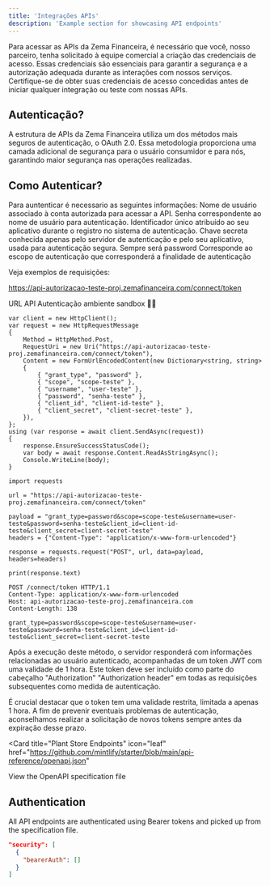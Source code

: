 ```yaml
---
title: 'Integrações APIs'
description: 'Example section for showcasing API endpoints'
---
```


<Note>
Para acessar as APIs da Zema Financeira, é necessário que você, nosso parceiro, tenha solicitado à equipe comercial a criação das credenciais de acesso. Essas credenciais são essenciais para garantir a segurança e a autorização adequada durante as interações com nossos serviços. Certifique-se de obter suas credenciais de acesso concedidas antes de iniciar qualquer integração ou teste com nossas APIs.
</Note>

## Autenticação?


A estrutura de APIs da Zema Financeira utiliza um dos métodos mais seguros de autenticação, o OAuth 2.0. Essa metodologia proporciona uma camada adicional de segurança para o usuário consumidor e para nós, garantindo maior segurança nas operações realizadas.

## Como Autenticar?
Para auntenticar é necessario as seguintes informações:
<Steps>
  <Step title="Usuário">
   Nome de usuário associado à conta autorizada para acessar a API.
  </Step>
  <Step title="Senha">
  Senha correspondente ao nome de usuário para autenticação.
  </Step>
  <Step title="client_id">
  Identificador único atribuído ao seu aplicativo durante o registro no sistema de autenticação.
  </Step>
  <Step title="client_secret">
   Chave secreta conhecida apenas pelo servidor de autenticação e pelo seu aplicativo, usada para autenticação segura.
  </Step>
  <Step title="grant_type">
  Sempre será password
  </Step>
  <Step title="scope">
  Corresponde ao escopo de autenticação que corresponderá a finalidade de autenticação
  </Step>
</Steps>

Veja exemplos de requisições:

<Info>https://api-autorizacao-teste-proj.zemafinanceira.com/connect/token</Info>

URL API Autenticação ambiente sandbox ☝🏽
<CodeGroup>

```Auntenticação login.cs
var client = new HttpClient();
var request = new HttpRequestMessage
{
    Method = HttpMethod.Post,
    RequestUri = new Uri("https://api-autorizacao-teste-proj.zemafinanceira.com/connect/token"),
    Content = new FormUrlEncodedContent(new Dictionary<string, string>
    {
        { "grant_type", "password" },
        { "scope", "scope-teste" },
        { "username", "user-teste" },
        { "password", "senha-teste" },
        { "client_id", "client-id-teste" },
        { "client_secret", "client-secret-teste" },
    }),
};
using (var response = await client.SendAsync(request))
{
    response.EnsureSuccessStatusCode();
    var body = await response.Content.ReadAsStringAsync();
    Console.WriteLine(body);
}
```
``` Auntenticação login.py
import requests

url = "https://api-autorizacao-teste-proj.zemafinanceira.com/connect/token"

payload = "grant_type=password&scope=scope-teste&username=user-teste&password=senha-teste&client_id=client-id-teste&client_secret=client-secret-teste"
headers = {"Content-Type": "application/x-www-form-urlencoded"}

response = requests.request("POST", url, data=payload, headers=headers)

print(response.text)
```
```Auntenticação login.http
POST /connect/token HTTP/1.1
Content-Type: application/x-www-form-urlencoded
Host: api-autorizacao-teste-proj.zemafinanceira.com
Content-Length: 138

grant_type=password&scope=scope-teste&username=user-teste&password=senha-teste&client_id=client-id-teste&client_secret=client-secret-teste
```

</CodeGroup>
Após a execução deste método, o servidor responderá com informações relacionadas ao usuário autenticado, acompanhadas de um token JWT com uma validade de 1 hora. Este token deve ser incluído como parte do cabeçalho "Authorization" "Authorization header" em todas as requisições subsequentes como medida de autenticação.

<Note>É crucial destacar que o token tem uma validade restrita, limitada a apenas 1 hora. A fim de prevenir eventuais problemas de autenticação, aconselhamos realizar a solicitação de novos tokens sempre antes da expiração desse prazo.</Note>

<Card
  title="Plant Store Endpoints"
  icon="leaf"
  href="https://github.com/mintlify/starter/blob/main/api-reference/openapi.json"
>
  View the OpenAPI specification file
</Card>

## Authentication

All API endpoints are authenticated using Bearer tokens and picked up from the specification file.

```json
"security": [
  {
    "bearerAuth": []
  }
]
```
